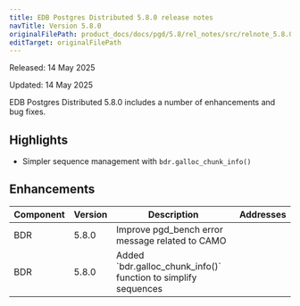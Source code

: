 ```yaml
---
title: EDB Postgres Distributed 5.8.0 release notes
navTitle: Version 5.8.0
originalFilePath: product_docs/docs/pgd/5.8/rel_notes/src/relnote_5.8.0.yml
editTarget: originalFilePath
---
```


Released: 14 May 2025

Updated: 14 May 2025

EDB Postgres Distributed 5.8.0 includes a number of enhancements and bug fixes.

## Highlights

* Simpler sequence management with `bdr.galloc_chunk_info()`

## Enhancements

<table class="table w-100"><thead><tr><th>Component</th><th>Version</th><th>Description</th><th width="10%">Addresses</th></tr></thead><tbody>
<tr><td>BDR</td><td>5.8.0</td><td>Improve pgd_bench error message related to CAMO</td><td></td></tr>
<tr><td>BDR</td><td>5.8.0</td><td>Added `bdr.galloc_chunk_info()` function to simplify sequences</td><td></td></tr>
</tbody></table>


